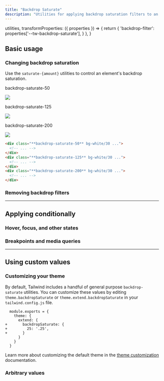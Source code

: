 ```yaml
---
title: "Backdrop Saturate"
description: "Utilities for applying backdrop saturation filters to an element."
---
```



  utilities,
  transformProperties: ({ properties }) => {
    return {
      'backdrop-filter': properties['--tw-backdrop-saturate'],
    }
  },
}

## Basic usage

### Changing backdrop saturation

Use the `saturate-{amount}` utilities to control an element's backdrop saturation.

<Example p="none">
  <div class="flex justify-start sm:block overflow-scroll sm:overflow-visible scroll-p-8">
  <div class="flex items-center justify-around gap-6 sm:gap-4 font-mono font-bold shrink-0 p-8">
    <div class="flex flex-col items-center shrink-0">
      <p class="font-medium text-sm text-zinc-500 font-mono text-center mb-3 dark:text-zinc-400">backdrop-saturate-50</p>
      <div class="relative">
        <div class="absolute inset-6 backdrop-saturate-50 h-20 w-20 bg-white/30"></div>
        <img class="w-32 h-32 object-cover rounded-lg shadow-xl" src="https://images.unsplash.com/photo-1554629947-334ff61d85dc?ixid=MnwxMjA3fDB8MHxwaG90by1wYWdlfHx8fGVufDB8fHx8&ixlib=rb-1.2.1&auto=format&fit=crop&w=320&h=320&q=80" />
        <div class="absolute inset-0 ring-1 ring-inset ring-black/10 rounded-lg"></div>
      </div>
    </div>
    <div class="flex flex-col items-center shrink-0">
      <p class="font-medium text-sm text-zinc-500 font-mono text-center mb-3 dark:text-zinc-400">backdrop-saturate-125</p>
      <div class="relative">
        <div class="absolute inset-6 backdrop-saturate-125 h-20 w-20 bg-white/30"></div>
        <img class="w-32 h-32 object-cover rounded-lg shadow-xl" src="https://images.unsplash.com/photo-1554629947-334ff61d85dc?ixid=MnwxMjA3fDB8MHxwaG90by1wYWdlfHx8fGVufDB8fHx8&ixlib=rb-1.2.1&auto=format&fit=crop&w=320&h=320&q=80" />
        <div class="absolute inset-0 ring-1 ring-inset ring-black/10 rounded-lg"></div>
      </div>
    </div>
    <div class="flex flex-col items-center shrink-0">
      <p class="font-medium text-sm text-zinc-500 font-mono text-center mb-3 dark:text-zinc-400">backdrop-saturate-200</p>
      <div class="relative">
        <div class="absolute inset-6 backdrop-saturate-200 h-20 w-20 bg-white/30"></div>
        <img class="w-32 h-32 object-cover rounded-lg shadow-xl" src="https://images.unsplash.com/photo-1554629947-334ff61d85dc?ixid=MnwxMjA3fDB8MHxwaG90by1wYWdlfHx8fGVufDB8fHx8&ixlib=rb-1.2.1&auto=format&fit=crop&w=320&h=320&q=80" />
        <div class="absolute inset-0 ring-1 ring-inset ring-black/10 rounded-lg"></div>
      </div>
    </div>
  </div>
  </div>
</Example>

```html
<div class="**backdrop-saturate-50** bg-white/30 ...">
  <!-- ... -->
</div>
<div class="**backdrop-saturate-125** bg-white/30 ...">
  <!-- ... -->
</div>
<div class="**backdrop-saturate-200** bg-white/30 ...">
  <!-- ... -->
</div>
```

### Removing backdrop filters

<RemovingBackdropFilters defaultClass="backdrop-blur-md backdrop-saturate-150" />

---

## <Heading ignore>Applying conditionally</Heading>

### <Heading ignore>Hover, focus, and other states</Heading>

<HoverFocusAndOtherStates defaultClass="backdrop-saturate-50" featuredClass="backdrop-saturate-150" />

### <Heading ignore>Breakpoints and media queries</Heading>

<BreakpointsAndMediaQueries defaultClass="backdrop-saturate-50" featuredClass="backdrop-saturate-150" />

---

## Using custom values

### Customizing your theme

By default, Tailwind includes a handful of general purpose `backdrop-saturate` utilities. You can customize these values by editing `theme.backdropSaturate` or `theme.extend.backdropSaturate` in your `tailwind.config.js` file.

```diff-js tailwind.config.js
  module.exports = {
    theme: {
      extend: {
+       backdropSaturate: {
+         25: '.25',
+       }
      }
    }
  }
```

Learn more about customizing the default theme in the [theme customization](/docs/theme#customizing-the-default-theme) documentation.

### Arbitrary values

<ArbitraryValues property="backdrop-saturate" featuredClass="backdrop-saturate-[.25]" />
